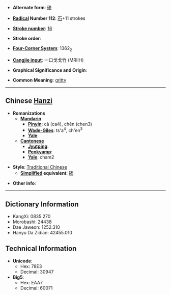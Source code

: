* '''Alternate form''': [[碜]]

* '''[[Wiktionary:Chinese radical index| Radical]] Number 112''': [[Wiktionary:Chinese radical index 石|石]]+11 strokes

* '''[[Wiktionary:Chinese total strokes index|Stroke number]]''': [[Wiktionary:Chinese total strokes index 16|16]]

* '''Stroke order''': 

* '''[[Wiktionary:Chinese four corner index|Four-Corner System]]''': 1362<sub>2</sub>

* '''[[Wiktionary:Chinese Cangjie index|Cangjie input]]''': 一口戈戈竹 (MRIIH)

* '''Graphical Significance and Origin''': 

* '''Common Meaning''': [[gritty]]

----

== Chinese [[Hanzi]] ==

* '''Romanizations'''
** '''[[Mandarin]]'''
*** '''[[Pinyin]]''': cà (ca4), chěn (chen3)
*** '''[[Wade-Giles]]''': ts'a<sup>4</sup>, ch'en<sup>3</sup>
*** '''[[Yale]]''': 
** '''[[Cantonese]]'''
*** '''[[Jyutping]]''':
*** '''[[Penkyamp]]''': 
*** '''[[Yale]]''': cham2

* '''Style''': [[Traditional Chinese]] 
** '''[[Simplified Chinese|Simplified]] equivalent''': [[碜]]

* '''Other info''': 

----

== Dictionary Information ==

* KangXi: 0835.270
* Morobashi: 24438
* Dae Jaweon: 1252.310
* Hanyu Da Zidian: 42455.010

== Technical Information ==

* '''Unicode''':
** Hex: 78E3
** Decimal: 30947
* '''Big5''':
** Hex: EAA7
** Decimal: 60071
